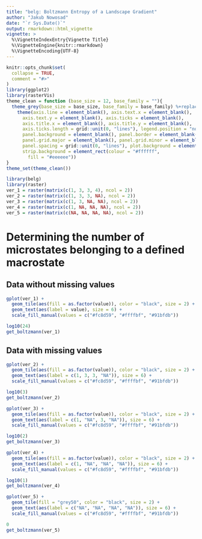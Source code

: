```yaml
---
title: "belg: Boltzmann Entropy of a Landscape Gradient"
author: "Jakub Nowosad"
date: "`r Sys.Date()`"
output: rmarkdown::html_vignette
vignette: >
  %\VignetteIndexEntry{Vignette Title}
  %\VignetteEngine{knitr::rmarkdown}
  %\VignetteEncoding{UTF-8}
---
```


```r
knitr::opts_chunk$set(
  collapse = TRUE,
  comment = "#>"
)
library(ggplot2)
library(rasterVis)
theme_clean = function (base_size = 12, base_family = ""){
  theme_grey(base_size = base_size, base_family = base_family) %+replace% 
    theme(axis.line = element_blank(), axis.text.x = element_blank(), 
      axis.text.y = element_blank(), axis.ticks = element_blank(), 
      axis.title.x = element_blank(), axis.title.y = element_blank(), 
      axis.ticks.length = grid::unit(0, "lines"), legend.position = "none", 
      panel.background = element_blank(), panel.border = element_blank(), 
      panel.grid.major = element_blank(), panel.grid.minor = element_blank(), 
      panel.spacing = grid::unit(0, "lines"), plot.background = element_blank(), 
      strip.background = element_rect(colour = "#ffffff", 
        fill = "#eeeeee"))
}
theme_set(theme_clean())
```

```r
library(belg)
library(raster)
ver_1 = raster(matrix(c(1, 3, 3, 4), ncol = 2))
ver_2 = raster(matrix(c(1, 3, 3, NA), ncol = 2))
ver_3 = raster(matrix(c(1, 3, NA, NA), ncol = 2))
ver_4 = raster(matrix(c(1, NA, NA, NA), ncol = 2))
ver_5 = raster(matrix(c(NA, NA, NA, NA), ncol = 2))
```

# Determining the number of microstates belonging to a defined macrostate

## Data without missing values

```r
gplot(ver_1) + 
  geom_tile(aes(fill = as.factor(value)), color = "black", size = 2) +
  geom_text(aes(label = value), size = 6) +
  scale_fill_manual(values = c("#fc8d59", "#ffffbf", "#91bfdb"))
```

```r
log10(24)
get_boltzmann(ver_1)
```

## Data with missing values

```r
gplot(ver_2) + 
  geom_tile(aes(fill = as.factor(value)), color = "black", size = 2) +
  geom_text(aes(label = c(1, 3, 3, "NA")), size = 6) +
  scale_fill_manual(values = c("#fc8d59", "#ffffbf", "#91bfdb"))
```

```r
log10(3)
get_boltzmann(ver_2)
```

```r
gplot(ver_3) + 
  geom_tile(aes(fill = as.factor(value)), color = "black", size = 2) +
  geom_text(aes(label = c(1, "NA", 3, "NA")), size = 6) +
  scale_fill_manual(values = c("#fc8d59", "#ffffbf", "#91bfdb"))
```

```r
log10(2)
get_boltzmann(ver_3)
```

```r
gplot(ver_4) + 
  geom_tile(aes(fill = as.factor(value)), color = "black", size = 2) +
  geom_text(aes(label = c(1, "NA", "NA", "NA")), size = 6) +
  scale_fill_manual(values = c("#fc8d59", "#ffffbf", "#91bfdb"))
```

```r
log10(1)
get_boltzmann(ver_4)
```

```r
gplot(ver_5) + 
  geom_tile(fill = "grey50", color = "black", size = 2) +
  geom_text(aes(label = c("NA", "NA", "NA", "NA")), size = 6) +
  scale_fill_manual(values = c("#fc8d59", "#ffffbf", "#91bfdb"))
```

```r
0
get_boltzmann(ver_5)
```
